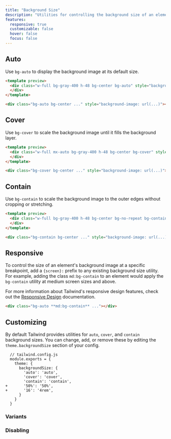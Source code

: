 ```yaml
---
title: "Background Size"
description: "Utilities for controlling the background size of an element's background image."
features:
  responsive: true
  customizable: false
  hover: false
  focus: false
---
```




## Auto

Use `bg-auto` to display the background image at its default size.

```html
<template preview>
  <div class="w-full bg-gray-400 h-48 bg-center bg-auto" style="background-image:url('https://images.unsplash.com/photo-1459262838948-3e2de6c1ec80?ixlib=rb-1.2.1&ixid=eyJhcHBfaWQiOjEyMDd9&auto=format&fit=crop&w=800&q=80');">
  </div>
</template>

<div class="bg-auto bg-center ..." style="background-image: url(...)"></div>
```

## Cover

Use `bg-cover` to scale the background image until it fills the background layer.

```html
<template preview>
  <div class="w-full mx-auto bg-gray-400 h-48 bg-center bg-cover" style="background-image:url('https://images.unsplash.com/photo-1459262838948-3e2de6c1ec80?ixlib=rb-1.2.1&ixid=eyJhcHBfaWQiOjEyMDd9&auto=format&fit=crop&w=800&q=80');">
  </div>
</template>

<div class="bg-cover bg-center ..." style="background-image: url(...)"></div>
```

## Contain

Use `bg-contain` to scale the background image to the outer edges without cropping or stretching.

```html
<template preview>
  <div class="w-full bg-gray-400 h-48 bg-center bg-no-repeat bg-contain" style="background-image:url('https://images.unsplash.com/photo-1459262838948-3e2de6c1ec80?ixlib=rb-1.2.1&ixid=eyJhcHBfaWQiOjEyMDd9&auto=format&fit=crop&w=800&q=80');">
  </div>
</template>

<div class="bg-contain bg-center ..." style="background-image: url(...)"></div>
```

## Responsive

To control the size of an element's background image at a specific breakpoint, add a `{screen}:` prefix to any existing background size utility. For example, adding the class `md:bg-contain` to an element would apply the `bg-contain` utility at medium screen sizes and above.

For more information about Tailwind's responsive design features, check out the [Responsive Design](/docs/responsive-design) documentation.

```html
<div class="bg-auto **md:bg-contain** ..."></div>
```

## Customizing

By default Tailwind provides utilities for `auto`, `cover`, and `contain` background sizes. You can change, add, or remove these by editing the `theme.backgroundSize` section of your config.

```diff-js
  // tailwind.config.js
  module.exports = {
    theme: {
      backgroundSize: {
        'auto': 'auto',
        'cover': 'cover',
        'contain': 'contain',
+       '50%': '50%',
+       '16': '4rem',
      }
    }
  }
```

### Variants

<Variants plugin="backgroundSize" />

### Disabling

<Disabling plugin="backgroundSize" />
